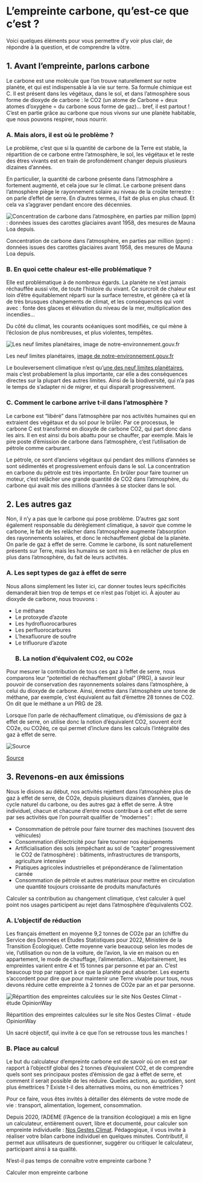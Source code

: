 # L’empreinte carbone, qu’est-ce que c’est ?

Voici quelques éléments pour vous permettre d’y voir plus clair, de répondre à la question, et de comprendre la vôtre.

## 1. Avant l’empreinte, parlons carbone

Le carbone est une molécule que l’on trouve naturellement sur notre planète, et qui est indispensable à la vie sur terre. Sa formule chimique est C. Il est présent dans les végétaux, dans le sol, et dans l’atmosphère sous forme de dioxyde de carbone : le CO2 (un atome de Carbone + deux atomes d’oxygène = du carbone sous forme de gaz)… bref, il est partout ! C’est en partie grâce au carbone que nous vivons sur une planète habitable, que nous pouvons respirer, nous nourrir.

### A. Mais alors, il est où le problème ?

Le problème, c’est que si la quantité de carbone de la Terre est stable, la répartition de ce carbone entre l’atmosphère, le sol, les végétaux et le reste des êtres vivants est en train de profondément changer depuis plusieurs dizaines d’années.

En particulier, la quantité de carbone présente dans l’atmosphère a fortement augmenté, et cela joue sur le climat. Le carbone présent dans l’atmosphère piège le rayonnement solaire au niveau de la croûte terrestre : on parle d’effet de serre. En d’autres termes, il fait de plus en plus chaud. Et cela va s’aggraver pendant encore des décennies.

![Concentration de carbone dans l’atmosphère, en parties par million (ppm) : données issues des carottes glaciaires avant 1958, des mesures de Mauna Loa depuis.](/images/misc/ges-evolution.png)

Concentration de carbone dans l’atmosphère, en parties par million (ppm) : données issues des carottes glaciaires avant 1958, des mesures de Mauna Loa depuis.

### B. En quoi cette chaleur est-elle problématique ?

Elle est problématique à de nombreux égards. La planète ne s’est jamais réchauffée aussi vite, de toute l’histoire du vivant. Ce surcroît de chaleur est loin d’être équitablement réparti sur la surface terrestre, et génère çà et là de très brusques changements de climat, et les conséquences qui vont avec : fonte des glaces et élévation du niveau de la mer, multiplication des incendies…

Du côté du climat, les courants océaniques sont modifiés, ce qui mène à l’éclosion de plus nombreuses, et plus violentes, tempêtes.

![Les neuf limites planétaires, [image de notre-environnement.gouv.fr](https://www.notre-environnement.gouv.fr/themes/societe/article/limites-planetaires)](/images/misc/9-limites.png)

Les neuf limites planétaires, [image de notre-environnement.gouv.fr](https://www.notre-environnement.gouv.fr/themes/societe/article/limites-planetaires)

Le bouleversement climatique n’est qu’[une des neuf limites planétaires](https://nosgestesclimat.fr/blog/carbone-empreinte-parmi-autres), mais c’est probablement la plus importante, car elle a des conséquences directes sur la plupart des autres limites. Ainsi de la biodiversité, qui n’a pas le temps de s’adapter ni de migrer, et qui disparaît progressivement.

### C. Comment le carbone arrive t-il dans l’atmosphère ?

Le carbone est “libéré” dans l’atmosphère par nos activités humaines qui en extraient des végétaux et du sol pour le brûler. Par ce processus, le carbone C est transformé en dioxyde de carbone CO2, qui part donc dans les airs. Il en est ainsi du bois abattu pour se chauffer, par exemple. Mais le pire poste d’émission de carbone dans l’atmosphère, c’est l’utilisation de pétrole comme carburant.

Le pétrole, ce sont d’anciens végétaux qui pendant des millions d’années se sont sédimentés et progressivement enfouis dans le sol. La concentration en carbone du pétrole est très importante. En brûler pour faire tourner un moteur, c’est relâcher une grande quantité de CO2 dans l’atmosphère, du carbone qui avait mis des millions d’années à se stocker dans le sol.

## 2. Les autres gaz

Non, il n’y a pas que le carbone qui pose problème. D’autres gaz sont également responsable du dérèglement climatique, à savoir que comme le carbone, le fait de les relâcher dans l’atmosphère augmente l’absorption des rayonnements solaires, et donc le réchauffement global de la planète. On parle de gaz à effet de serre. Comme le carbone, ils sont naturellement présents sur Terre, mais les humains se sont mis à en relâcher de plus en plus dans l’atmosphère, du fait de leurs activités.

### A. Les sept types de gaz à effet de serre

Nous allons simplement les lister ici, car donner toutes leurs spécificités demanderait bien trop de temps et ce n’est pas l’objet ici. À ajouter au dioxyde de carbone, nous trouvons :

- Le méthane
- Le protoxyde d’azote
- Les hydrofluorocarbures
- Les perfluorocarbures
- L’hexafluorure de soufre
- Le trifluorure d’azote
  ### B. La notion d’équivalent CO2, ou CO2e

Pour mesurer la contribution de tous ces gaz à l’effet de serre, nous comparons leur “potentiel de réchauffement global” (PRG), à savoir leur pouvoir de conservation des rayonnements solaires dans l’atmosphère, à celui du dioxyde de carbone. Ainsi, émettre dans l’atmosphère une tonne de méthane, par exemple, c’est équivalent au fait d’émettre 28 tonnes de CO2. On dit que le méthane a un PRG de 28.

Lorsque l’on parle de réchauffement climatique, ou d’émissions de gaz à effet de serre, on utilise donc la notion d’équivalent CO2, souvent écrit CO2e, ou CO2éq, ce qui permet d’inclure dans les calculs l’intégralité des gaz à effet de serre.

![[Source](https://www.futura-sciences.com/planete/actualites/climatologie-taux-gaz-effet-serre-atmosphere-battent-tous-records-60411/)](/images/misc/ges-monde.png)

[Source](https://www.futura-sciences.com/planete/actualites/climatologie-taux-gaz-effet-serre-atmosphere-battent-tous-records-60411/)

## 3. Revenons-en aux émissions

Nous le disions au début, nos activités rejettent dans l’atmosphère plus de gaz à effet de serre, de CO2e, depuis plusieurs dizaines d’années, que le cycle naturel du carbone, ou des autres gaz à effet de serre. À titre individuel, chacun et chacune d’entre nous contribue à cet effet de serre par ses activités que l’on pourrait qualifier de “modernes” :

- Consommation de pétrole pour faire tourner des machines (souvent des véhicules)
- Consommation d’électricité pour faire tourner nos équipements
- Artificialisation des sols (empêchant au sol de “capter” progressivement le CO2 de l’atmosphère) : bâtiments, infrastructures de transports, agriculture intensive
- Pratiques agricoles industrielles et prépondérance de l’alimentation carnée
- Consommation de pétrole et autres matériaux pour mettre en circulation une quantité toujours croissante de produits manufacturés

Calculer sa contribution au changement climatique, c’est calculer à quel point nos usages participent au rejet dans l’atmosphère d’équivalents CO2.

### A. L’objectif de réduction

Les français émettent en moyenne 9,2 tonnes de CO2e par an (chiffre du Service des Données et Études Statistiques pour 2022, Ministère de la Transition Écologique). Cette moyenne varie beaucoup selon les modes de vie, l’utilisation ou non de la voiture, de l’avion, la vie en maison ou en appartement, le mode de chauffage, l’alimentation… Majoritairement, les empreintes varient entre 4 et 15 tonnes par personne et par an. C’est beaucoup trop par rapport à ce que la planète peut absorber. Les experts s’accordent pour dire que pour maintenir une Terre vivable pour tous, nous devons réduire cette empreinte à 2 tonnes de CO2e par an et par personne.

![Répartition des empreintes calculées sur le site Nos Gestes Climat - étude OpinionWay](/images/misc/empreinte-france.png)

Répartition des empreintes calculées sur le site Nos Gestes Climat - étude OpinionWay

Un sacré objectif, qui invite à ce que l’on se retrousse tous les manches !

### B. Place au calcul

Le but du calculateur d’empreinte carbone est de savoir où on en est par rapport à l’objectif global des 2 tonnes d’équivalent CO2, et de comprendre quels sont ses principaux postes d’émission de gaz à effet de serre, et comment il serait possible de les réduire. Quelles actions, au quotidien, sont plus émettrices ? Existe t-il des alternatives moins, ou non émettrices ?

Pour ce faire, vous êtes invités à détailler des éléments de votre mode de vie : transport, alimentation, logement, consommation.

Depuis 2020, l’ADEME (l’Agence de la transition écologique) a mis en ligne un calculateur, entièrement ouvert, libre et documenté, pour calculer son empreinte individuelle : [Nos Gestes Climat](https://nosgestesclimat.fr/). Pédagogique, il vous invite à réaliser votre bilan carbone individuel en quelques minutes. Contributif, il permet aux utilisateurs de questionner, suggérer ou critiquer le calculateur, participant ainsi à sa qualité.

N’est-il pas temps de connaître votre empreinte carbone ?

<ButtonLink href="https://nosgestesclimat.fr/simulateur/bilan?mtm_campaign=blog-simu&mtm_kwd=empreinte-climat">
  <span>Calculer mon empreinte carbone</span>
</ButtonLink>
